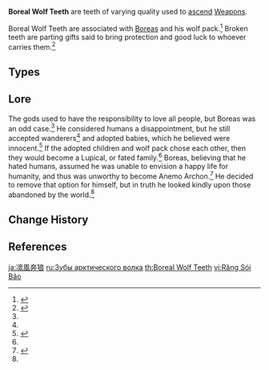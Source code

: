 {{Terminology Infobox
|image        = <gallery>
Item Boreal Wolf's Milk Tooth.png|Milk Tooth
Item Boreal Wolf's Cracked Tooth.png|Cracked Tooth
Item Boreal Wolf's Broken Fang.png|Broken Fang
Item Boreal Wolf's Nostalgia.png|Nostalgia
</gallery>
|type2        = Weapon Ascension Materials
|type         = Item Groups
|day1         = Tuesday
|day2         = Friday
|day3         = Sunday
|source1      = Cecilia Garden
|source2      = Purchase from the [[Souvenir Shop]] in [[Mondstadt]]
}}
'''Boreal Wolf Teeth''' are teeth of varying quality used to [[Weapon Ascension Materials|ascend]] [[Weapons]].

Boreal Wolf Teeth are associated with [[Boreas]] and his wolf pack.<ref name="Milk Tooth">{{Ref/Item|Boreal Wolf's Milk Tooth}}</ref> Broken teeth are parting gifts said to bring protection and good luck to whoever carries them.<ref>{{Ref/Item|Boreal Wolf's Broken Fang}}</ref>

==Types==
{{Material Quality
|2=Boreal Wolf's Milk Tooth
|3=Boreal Wolf's Cracked Tooth
|4=Boreal Wolf's Broken Fang
|5=Boreal Wolf's Nostalgia
}}

==Lore==
The gods used to have the responsibility to love all people, but Boreas was an odd case.<ref name="Milk Tooth"/> He considered humans a disappointment, but he still accepted wanderers<ref name="Milk Tooth"/> and adopted babies, which he believed were innocent.<ref name="Cracked Tooth">{{Ref/Item|Boreal Wolf's Cracked Tooth}}</ref> If the adopted children and wolf pack chose each other, then they would become a Lupical, or fated family.<ref name="Cracked Tooth"/>
Boreas, believing that he hated humans, assumed he was unable to envision a happy life for humanity, and thus was unworthy to become Anemo Archon.<ref name="Bor Nostalgia">{{Ref/Item|Boreal Wolf's Nostalgia}}</ref> He decided to remove that option for himself, but in truth he looked kindly upon those abandoned by the world.<ref name="Bor Nostalgia"/>

==Change History==
{{Change History|1.0}}

==References==
{{Reflist}}
[[Category:Boreal Wolf Teeth| ]]

[[ja:凛風奔狼]]
[[ru:Зубы арктического волка]]
[[th:Boreal Wolf Teeth]]
[[vi:Răng Sói Bão]]